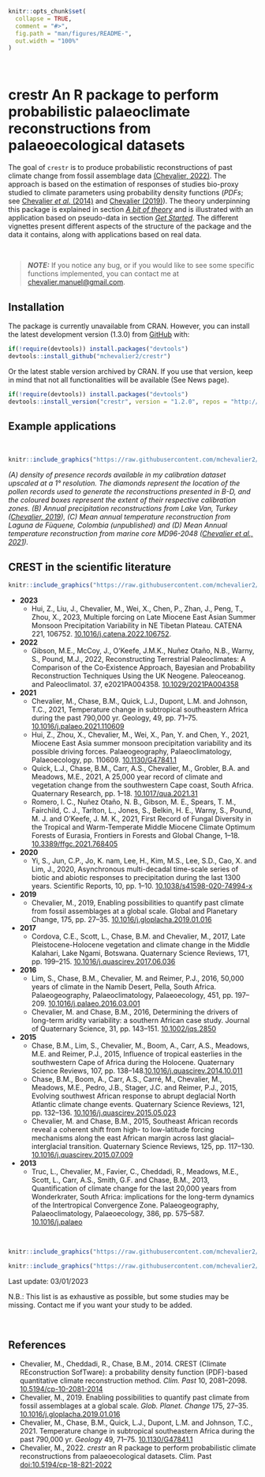 

```r
knitr::opts_chunk$set(
  collapse = TRUE,
  comment = "#>",
  fig.path = "man/figures/README-",
  out.width = "100%"
)
```

<!-- badges: start -->
<!-- badges: end -->

<br>

# **crestr** An R package to perform probabilistic palaeoclimate reconstructions from palaeoecological datasets

The goal of `crestr` is to produce probabilistic reconstructions of past climate change from fossil assemblage data [(Chevalier, 2022)](https://cp.copernicus.org/articles/18/821/2022/). The approach is based on the estimation of responses of studies bio-proxy studied to climate parameters using probability density functions (_PDFs_; see [Chevalier *et al.* (2014)](https://www.doi.org/10.5194/cp-10-2081-2014) and [Chevalier (2019)](https://www.doi.org/10.1016/j.gloplacha.2019.01.016)). The theory underpinning this package is explained in section [_A bit of theory_](https://mchevalier2.github.io/crestr/articles/theory.html) and is illustrated with an application based on pseudo-data in section [_Get Started_](https://mchevalier2.github.io/crestr/articles/get-started.html). The different vignettes present different aspects of the structure of the package and the data it contains, along with applications based on real data.

<br >

> **_NOTE:_**  If you notice any bug, or if you would like to see some specific
functions implemented, you can contact me at <chevalier.manuel@gmail.com>.


## Installation

The package is currently unavailable from CRAN. However, you can install the latest development version (1.3.0) from [GitHub](https://github.com/) with:

``` r
if(!require(devtools)) install.packages("devtools")
devtools::install_github("mchevalier2/crestr")
```

Or the latest stable version archived by CRAN. If you use that version, keep in mind that not all functionalities will be available (See News page).

``` r
if(!require(devtools)) install.packages("devtools")
devtools::install_version("crestr", version = "1.2.0", repos = "http://cran.us.r-project.org")
```


## Example applications

<br >

```r
knitr::include_graphics("https://raw.githubusercontent.com/mchevalier2/crestr/master/webpage/example-app.png")
```

_(A) density of presence records available in my calibration dataset upscaled at a 1° resolution. The diamonds represent the location of the pollen records used to generate the reconstructions presented in B-D, and the coloured boxes represent the extent of their respective calibration zones. (B) Annual precipitation reconstructions from Lake Van, Turkey ([Chevalier, 2019](https://www.doi.org/10.1016/j.gloplacha.2019.01.016)), (C) Mean annual temperature reconstruction from Laguna de Fùquene, Colombia (unpublished) and (D) Mean Annual temperature reconstruction from marine core MD96-2048 ([Chevalier et al., 2021](https://www.doi.org/10.1130/G47841.1))._


## CREST in the scientific literature


```r
knitr::include_graphics("https://raw.githubusercontent.com/mchevalier2/crestr/master/webpage/crest-use-02.png")
```

- **2023**
    - Hui, Z., Liu, J., Chevalier, M., Wei, X., Chen, P., Zhan, J., Peng, T., Zhou, X., 2023, Multiple forcing on Late Miocene East Asian Summer Monsoon Precipitation Variability in NE Tibetan Plateau. CATENA 221, 106752. [10.1016/j.catena.2022.106752](https://doi.org/10.1016/j.catena.2022.106752).
- **2022**
    - Gibson, M.E., McCoy, J., O’Keefe, J.M.K., Nuñez Otaño, N.B., Warny, S., Pound, M.J., 2022, Reconstructing Terrestrial Paleoclimates: A Comparison of the Co‐Existence Approach, Bayesian and Probability Reconstruction Techniques Using the UK Neogene. Paleoceanog. and Paleoclimatol. 37, e2021PA004358. [10.1029/2021PA004358](https://doi.org/10.1029/2021PA004358)
- **2021**
    - Chevalier, M., Chase, B.M., Quick, L.J., Dupont, L.M. and Johnson, T.C., 2021, Temperature change in subtropical southeastern Africa during the past 790,000 yr. Geology, 49, pp. 71–75. [10.1016/j.palaeo.2021.110609](https://www.doi.org/10.1016/j.palaeo.2021.110609)
    - Hui, Z., Zhou, X., Chevalier, M., Wei, X., Pan, Y. and Chen, Y., 2021, Miocene East Asia summer monsoon precipitation variability and its possible driving forces. Palaeogeography, Palaeoclimatology, Palaeoecology, pp. 110609. [10.1130/G47841.1](https://www.doi.org/10.1130/G47841.1)
    - Quick, L.J., Chase, B.M., Carr, A.S., Chevalier, M., Grobler, B.A. and Meadows, M.E., 2021, A 25,000 year record of climate and vegetation change from the southwestern Cape coast, South Africa. Quaternary Research, pp. 1–18. [10.1017/qua.2021.31](https://www.doi.org/10.1017/qua.2021.31)
    - Romero, I. C., Nuñez Otaño, N. B., Gibson, M. E., Spears, T. M., Fairchild, C. J., Tarlton, L., Jones, S., Belkin, H. E., Warny, S., Pound, M. J. and O’Keefe, J. M. K., 2021, First Record of Fungal Diversity in the Tropical and Warm-Temperate Middle Miocene Climate Optimum Forests of Eurasia, Frontiers in Forests and Global Change, 1–18. [10.3389/ffgc.2021.768405](https://www.doi.org/10.3389/ffgc.2021.768405)
- **2020**
    - Yi, S., Jun, C.P., Jo, K. nam, Lee, H., Kim, M.S., Lee, S.D., Cao, X. and Lim, J., 2020, Asynchronous multi-decadal time-scale series of biotic and abiotic responses to precipitation during the last 1300 years. Scientific Reports, 10, pp. 1–10. [10.1038/s41598-020-74994-x](https://www.doi.org/10.1038/s41598-020-74994-x)
- **2019**
    - Chevalier, M., 2019, Enabling possibilities to quantify past climate from fossil assemblages at a global scale. Global and Planetary Change, 175, pp. 27–35. [10.1016/j.gloplacha.2019.01.016](https://www.doi.org/10.1016/j.gloplacha.2019.01.016)
- **2017**
    - Cordova, C.E., Scott, L., Chase, B.M. and Chevalier, M., 2017, Late Pleistocene-Holocene vegetation and climate change in the Middle Kalahari, Lake Ngami, Botswana. Quaternary Science Reviews, 171, pp. 199–215. [10.1016/j.quascirev.2017.06.036](https://www.doi.org/10.1016/j.quascirev.2017.06.036)
- **2016**
    - Lim, S., Chase, B.M., Chevalier, M. and Reimer, P.J., 2016, 50,000 years of climate in the Namib Desert, Pella, South Africa. Palaeogeography, Palaeoclimatology, Palaeoecology, 451, pp. 197–209. [10.1016/j.palaeo.2016.03.001](https://www.doi.org/10.1016/j.palaeo.2016.03.001)
    - Chevalier, M. and Chase, B.M., 2016, Determining the drivers of long-term aridity variability: a southern African case study. Journal of Quaternary Science, 31, pp. 143–151. [10.1002/jqs.2850](https://www.doi.org/10.1002/jqs.2850)
- **2015**
    - Chase, B.M., Lim, S., Chevalier, M., Boom, A., Carr, A.S., Meadows, M.E. and Reimer, P.J., 2015, Influence of tropical easterlies in the southwestern Cape of Africa during the Holocene. Quaternary Science Reviews, 107, pp. 138–148.[10.1016/j.quascirev.2014.10.011](https://www.doi.org/10.1016/j.quascirev.2014.10.011)
    - Chase, B.M., Boom, A., Carr, A.S., Carré, M., Chevalier, M., Meadows, M.E., Pedro, J.B., Stager, J.C. and Reimer, P.J., 2015, Evolving southwest African response to abrupt deglacial North Atlantic climate change events. Quaternary Science Reviews, 121, pp. 132–136. [10.1016/j.quascirev.2015.05.023](https://www.doi.org/10.1016/j.quascirev.2015.05.023)
    - Chevalier, M. and Chase, B.M., 2015, Southeast African records reveal a coherent shift from high- to low-latitude forcing mechanisms along the east African margin across last glacial–interglacial transition. Quaternary Science Reviews, 125, pp. 117–130. [10.1016/j.quascirev.2015.07.009](https://www.doi.org/10.1016/j.quascirev.2015.07.009)
- **2013**
    - Truc, L., Chevalier, M., Favier, C., Cheddadi, R., Meadows, M.E., Scott, L., Carr, A.S., Smith, G.F. and Chase, B.M., 2013, Quantification of climate change for the last 20,000 years from Wonderkrater, South Africa: implications for the long-term dynamics of the Intertropical Convergence Zone. Palaeogeography, Palaeoclimatology, Palaeoecology, 386, pp. 575–587. [10.1016/j.palaeo](https://www.doi.org/10.1016/j.palaeo)

<br >

```r
knitr::include_graphics("https://raw.githubusercontent.com/mchevalier2/crestr/master/webpage/crest-use-01.png")
```


```r
knitr::include_graphics("https://raw.githubusercontent.com/mchevalier2/crestr/master/webpage/crest-use-03.png")
```

Last update: 03/01/2023

N.B.: This list is as exhaustive as possible, but some studies may be missing. Contact me if you want your study to be added.

<br >

## References

 - Chevalier, M., Cheddadi, R., Chase, B.M., 2014. CREST (Climate REconstruction
   SofTware): a probability density function (PDF)-based quantitative climate
   reconstruction method. *Clim. Past* 10, 2081–2098.
   [10.5194/cp-10-2081-2014](http://https://www.doi.org/10.5194/cp-10-2081-2014)
 - Chevalier, M., 2019. Enabling possibilities to quantify past climate from
   fossil assemblages at a global scale. *Glob. Planet. Change* 175, 27–35.
   [10.1016/j.gloplacha.2019.01.016](http://https://www.doi.org/10.1016/j.gloplacha.2019.01.016)
 - Chevalier, M., Chase, B.M., Quick, L.J., Dupont, L.M. and Johnson, T.C., 2021.
   Temperature change in subtropical southeastern Africa during the past 790,000 yr.
   _Geology_ 49, 71–75. [10.1130/G47841.1](http://https://www.doi.org/10.1130/G47841.1)
 - Chevalier, M., 2022. _crestr_ an R package to perform probabilistic climate
   reconstructions from palaeoecological datasets. Clim. Past
   [doi:10.5194/cp-18-821-2022](https://www.doi.org/10.5194/cp-18-821-2022)
